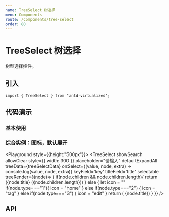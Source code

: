 ```yaml
---
name: TreeSelect 树选择
menu: Components
route: /components/tree-select
order: 80
---
```



# TreeSelect 树选择

树型选择控件。


## 引入

```
import { TreeSelect } from 'antd-virtualized';
```

## 代码演示

### 基本使用

<Playground>
<TreeSelect
  placeholder="支持大数据的TreeSelect"
  treeData={treeData}
  style={{ width: 200 }}
  allowClear
  showSearch
  selectable
/>
</Playground>

### 综合实例：图标，默认展开

<Playground style={{height:"500px"}}>
<TreeSelect
  showSearch
  allowClear
  style={{ width: 300 }}
  placeholder="请输入"
  defaultExpandAll
  treeData={treeSelectData}
  onSelect={(value, node, extra) => console.log(value, node, extra)}
  keyField='key'
  titleField='title'
  selectable
  treeRender={(node)=> {
    if(node.children && node.children.length){
      return (<span>{node.title} ({node.children.length})</span>)
    } else {
      let icon = ""
      if(node.type==="1"){
        icon = "home"
      } else if(node.type==="2") {
        icon = "tag"
      } else if(node.type==="3") {
        icon = "edit"
      }
      return (<span><Icon type={icon}/> {node.title}</span>)
    }
  }}
/>
</Playground>


## API

<Props of={TreeSelect} isToggle title="⚛️ TreeSelect props"/>